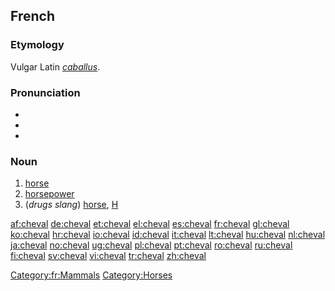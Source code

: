 ==French==
===Etymology===
Vulgar Latin ''[[caballus]]''.

===Pronunciation===
*{{audio|Fr-un cheval-fr.ogg|audio}}
*{{IPA|/ʃǝval/}}
*{{SAMPA|/S@.val/}}

===Noun===
{{fr-noun|m|plural=chevaux}}

# [[horse]]
# [[horsepower]]
# (''drugs slang'') [[horse]], [[H]]

[[Category:fr:Mammals]]
[[Category:Horses]]

[[af:cheval]]
[[de:cheval]]
[[et:cheval]]
[[el:cheval]]
[[es:cheval]]
[[fr:cheval]]
[[gl:cheval]]
[[ko:cheval]]
[[hr:cheval]]
[[io:cheval]]
[[id:cheval]]
[[it:cheval]]
[[lt:cheval]]
[[hu:cheval]]
[[nl:cheval]]
[[ja:cheval]]
[[no:cheval]]
[[ug:cheval]]
[[pl:cheval]]
[[pt:cheval]]
[[ro:cheval]]
[[ru:cheval]]
[[fi:cheval]]
[[sv:cheval]]
[[vi:cheval]]
[[tr:cheval]]
[[zh:cheval]]